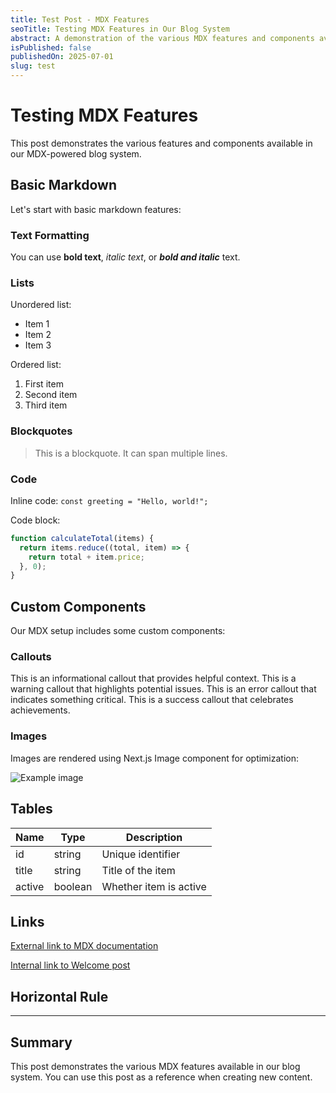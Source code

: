 ```yaml
---
title: Test Post - MDX Features
seoTitle: Testing MDX Features in Our Blog System
abstract: A demonstration of the various MDX features and components available in this blog system.
isPublished: false
publishedOn: 2025-07-01
slug: test
---
```


# Testing MDX Features

This post demonstrates the various features and components available in our MDX-powered blog system.

## Basic Markdown

Let's start with basic markdown features:

### Text Formatting

You can use **bold text**, *italic text*, or ***bold and italic*** text.

### Lists

Unordered list:
- Item 1
- Item 2
- Item 3

Ordered list:
1. First item
2. Second item
3. Third item

### Blockquotes

> This is a blockquote.
> It can span multiple lines.

### Code

Inline code: `const greeting = "Hello, world!";`

Code block:
```javascript
function calculateTotal(items) {
  return items.reduce((total, item) => {
    return total + item.price;
  }, 0);
}
```

## Custom Components

Our MDX setup includes some custom components:

### Callouts

<Callout type="info">
  This is an informational callout that provides helpful context.
</Callout>

<Callout type="warning">
  This is a warning callout that highlights potential issues.
</Callout>

<Callout type="error">
  This is an error callout that indicates something critical.
</Callout>

<Callout type="success">
  This is a success callout that celebrates achievements.
</Callout>

### Images

Images are rendered using Next.js Image component for optimization:

![Example image](https://via.placeholder.com/800x400)

## Tables

| Name    | Type    | Description           |
|---------|---------|------------------------|
| id      | string  | Unique identifier     |
| title   | string  | Title of the item     |
| active  | boolean | Whether item is active|

## Links

[External link to MDX documentation](https://mdxjs.com/)

[Internal link to Welcome post](/blog/welcome)

## Horizontal Rule

---

## Summary

This post demonstrates the various MDX features available in our blog system. You can use this post as a reference when creating new content.
